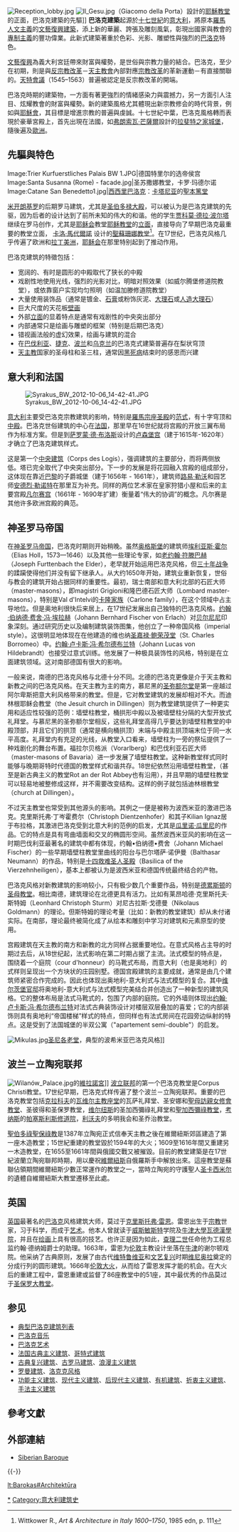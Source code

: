 {{noteTA
|T=zh-hans:巴洛克建筑; zh-hant:巴洛克建築; zh-hk:巴羅克建築;
|1=zh-hans:巴洛克; zh-hant:巴洛克; zh-hk:巴羅克;
}}
{{Expand English|Baroque architecture|time=2012-9-21}}
[[File:Reception_lobby.jpg|thumb]]
[[File:Il_Gesu.jpg|thumb]]（Giacomo della Porta）設計的[[耶穌教堂|耶穌教堂]]的正面，巴洛克建築的先驅]]
'''巴洛克建築'''起源於[[十八世紀|十七世紀]]的[[意大利|意大利]]，將原本[[羅馬|羅馬]][[人文主義|人文主義]]的[[文藝復興建築|文藝復興建築]]，添上新的華麗、誇張及雕刻風氣，彰現出國家與教會的[[專制主義|專制主義]]的豐功偉業。此新式建築著重於色彩、光影、雕塑性與強烈的[[巴洛克|巴洛克]]特色。

[[文藝復興|文藝復興]]為義大利宮廷帶來財富與權勢，是世俗與宗教力量的結合。巴洛克，至少在初期，則是與[[反宗教改革|反宗教改革]]－[[天主教會|天主教會]]內部對應[[宗教改革|宗教改革]]的革新運動－有直接關聯的。[[天特會議|天特會議]]（1545–1563）普遍被認定是反宗教改革的開端。

巴洛克時期的建築物，一方面有著更強烈的情緒感染力與震撼力，另一方面引人注目、炫耀教會的財富與權勢。新的建築風格尤其體現出新宗教修会的時代背景，例如{{link-en|戴蒂尼會 |Theatines}}與[[耶穌會|耶穌會]]，其目標是增進宗教的普遍與虔誠。十七世紀中葉，巴洛克風格轉而表現於豪華宮殿上，首先出現在法國，如[[弗朗索瓦·芒薩爾|弗朗索瓦·芒薩爾]]設計的[[拉斐特之家城堡|拉斐特之家城堡]]，隨後遍及[[歐洲|歐洲]]。

== 先驅與特色 ==
<gallery>
Image:Trier Kurfuerstliches Palais BW 1.JPG|德国特里尔的选帝侯宫
Image:Santa Susanna (Rome) - facade.jpg|圣苏撒娜教堂，卡罗·玛德尔诺
Image:Catane San Benedetto1.jpg|[[西西里巴洛克|西西里巴洛克]]：[[卡塔尼亚|卡塔尼亚]]的[[聖本篤堂_(卡塔尼亞)|聖本篤堂]]
</gallery>
[[米开朗基罗|米开朗基罗]]的后期罗马建筑，尤其是[[圣伯多禄大殿|圣伯多禄大殿]]，可以被认为是巴洛克建筑的先驱，因为后者的设计达到了前所未知的伟大的和谐。他的学生[[贾科莫·德拉·波尔塔|贾科莫·德拉·波尔塔]]继续在罗马创作，尤其是[[耶稣会|耶稣会]]教堂[[耶稣教堂|耶稣教堂]]的[[立面|立面]]，直接导向了早期巴洛克最重要的教堂立面， [[卡洛·马代尔诺|卡洛·馬代爾諾]] 设计的[[聖蘇珊娜教堂|聖蘇珊娜教堂]]<ref>Wittkower R., ''Art & Architecture in Italy 1600–1750'', 1985 edn, p. 111</ref>。在17世纪，巴洛克风格几乎传遍了欧洲和[[拉丁美洲|拉丁美洲]]，[[耶稣会|耶稣会]]在那里特别起到了推动作用。

巴洛克建筑的特徵包括：
* 宽阔的、有时是圆形的中殿取代了狭长的中殿
* 戏剧性地使用光线，强烈的光影对比，明暗对照效果（如威尔腾堡修道院教堂），或依靠窗户实现均匀照明（如温加滕修道院教堂）
* 大量使用装饰品（通常是镀金、[[石膏|石膏]]或粉饰灰泥、[[大理石|大理石]]或[[人造大理石|人造大理石]]）
* 巨大尺度的天花板[[壁画|壁画]]
* 外部[[立面|立面]]的显着特点是通常有戏剧性的中央突出部分
* 内部通常只是绘画与雕塑的框架（特别是后期巴洛克）
* 错视画法般的虚幻效果，绘画与建筑的混合
* 在[[巴伐利亚|巴伐利亚]]、[[捷克|捷克]]、[[波兰|波兰]]和[[乌克兰|乌克兰]]的巴洛克式建築普遍存在梨状穹顶
* [[天主教|天主教]]国家的圣母柱和圣三柱，通常因[[黑死病|黑死病]]结束时的感恩而兴建

==意大利和法国==
{{Main|西西里巴洛克}}
[[File:Syrakus_BW_2012-10-06_14-42-41.JPG|thumb]]

[[意大利|意大利]]主要受巴洛克宗教建筑的影响，特别是[[羅馬|羅馬]][[宗座圣殿|宗座圣殿]]的[[范式|范式]]，有十字穹顶和[[中殿|中殿]]。巴洛克世俗建筑的中心在[[法国|法国]]，那里早在16世纪就将宫殿的开放三翼布局作为标准方案。但是到[[萨罗蒙·德·布洛斯|萨罗蒙·德·布洛斯]]设计的[[卢森堡宫|卢森堡宫]]（建于1615年-1620年）才确立了巴洛克建筑样式。

这是第一个[[中央建筑|中央建筑]]（Corps des Logis），强调建筑的主要部分，而将两侧放低。塔已完全取代了中央突出部分。下一步的发展是将花园融入宫殿的组成部分，这体现在靠近[[巴黎|巴黎]]的子爵城堡（建于1656年 - 1661年），建筑师[[路易·勒沃|路易·勒沃]]和园艺师[[安德烈·勒诺特|安德烈·勒诺特]]在那里互为补充。同样的两位艺术家在皇家狩猎小屋和后来的主要宫殿[[凡尔赛宫|凡尔赛宫]]（1661年 - 1690年扩建）衡量着“伟大的协调”的概念。凡尔赛是其他许多欧洲宫殿的典范。

==神圣罗马帝国==
在[[神圣罗马帝国|神圣罗马帝国]]，巴洛克时期则开始稍晚。虽然[[奥格斯堡|奥格斯堡]]的建筑师[[埃利亚斯·霍尔|埃利亚斯·霍尔]]（Elias Holl，1573—1646）以及其他一些理论专家，如[[老约翰·符滕巴赫|老约翰·符滕巴赫]]（Joseph Furttenbach the Elder），老早就开始运用巴洛克风格，但[[三十年战争|三十年战争]]的蹂躏使得他们并没有留下继承人。从大约1650年开始，建筑业重新恢复，世俗与教会的建筑开始占据同样的重要性。最初，瑞士南部和意大利北部的石匠大师（master-masons），即magistri Grigioni和隆巴德石匠大师（Lombard master-masons），特别是Val d'Intelvi的[[卡隆家族|卡隆家族]]（Carlone family），在这个领域中占主导地位。但是奥地利很快后来居上，在17世纪发展出自己独特的巴洛克风格。[[约翰·伯纳德·费舍·冯·埃拉赫|约翰·伯纳德·费舍·冯·埃拉赫]]（Johann Bernhard Fischer von Erlach）对[[贝尔尼尼|贝尔尼尼]]印象深刻。通过研究历史以及编制建筑装饰图集，他创立了一种帝国风格（imperial style）。这很明显地体现在在他建造的维也纳[[圣嘉禄·鲍荣茂堂|圣嘉禄·鲍荣茂堂]]（St. Charles Borromeo）中。[[约翰·卢卡斯·冯·希尔德布兰特|约翰·卢卡斯·冯·希尔德布兰特]]（Johann Lucas von Hildebrandt）也接受过意式训练。他发展了一种极具装饰性的风格，特别是在立面建筑领域。这对南部德国有很大的影响。

一般来说，南德的巴洛克风格与北德十分不同。北德的巴洛克更像是介于天主教和新教之间的巴洛克风格。在天主教为主的南方，慕尼黑的[[慕尼黑圣弥格教堂|圣弥额尔堂]]是第一座越过阿尔卑斯把意大利风格带来的教堂。但是，它对教堂建筑的发展却相对不大。而迪林根耶稣会教堂（the Jesuit church in Dillingen）则为教堂建筑提供了一种更实用和适应性较强的范例：墙壁柱教堂，桶拱形中殿以及被墙壁柱分隔的大型开放式礼拜堂。与慕尼黑的圣弥额尔堂相反，这些礼拜堂高得几乎要达到墙壁柱教堂的中殿顶部，并且它们的拱顶（通常是横向桶拱顶）末端与中殿主拱顶端末位于同一水平高度。礼拜堂内有充足的光线，从教堂入口看来，墙壁柱为一旁的祭坛提供了一种戏剧化的舞台布置。福拉尔贝格派（Vorarlberg）和巴伐利亚石匠大师（master-masons of Bavaria）进一步发展了墙壁柱教堂。这种新教堂样式同时能够与晚期哥特时代德国的教堂样式和谐共存。18世纪依然沿用墙壁柱教堂，（甚至是新古典主义的教堂Rot an der Rot Abbey也有沿用），并且早期的墙壁柱教堂可以轻易地被整修成这样，并不需要改变结构。这样的例子就包括迪林根教堂（church at Dillingen）。

不过天主教堂也常受到其他源头的影响。其例之一便是被称为波西米亚的激进巴洛克。克里斯托弗·丁岑霍费尔（Christoph Dientzenhofer）和其子Kilian Ignaz居于布拉格，其激进巴洛克受到北意大利的范例的启发，尤其是[[瓜里诺·瓜里尼|瓜里诺·瓜里尼]]的作品。它的特点是具有弯曲墙面和交叉的椭圆形空间。虽然波西米亚风的影响在这一时期巴伐利亚最著名的建筑中都有体现，约翰•伯纳德•费舍（Johann Michael Fischer）的一些早期墙壁柱教堂里曲线的阳台与巴尔塔萨·诺伊曼（Balthasar Neumann）的作品，特别是[[十四救难圣人圣殿|十四救难圣人圣殿]]（Basilica of the Vierzehnheiligen），基本上都被认为是波西米亚和德国传统最终结合的产物。

巴洛克风格对新教建筑的影响较小，只有极少数几个重要作品，特别是[[德累斯顿|德累斯顿]]的[[德累斯顿圣母教堂|圣母教堂]]。相比南德，建筑理论在北德更具有活力。比如有莱昂哈德·克里斯托夫·斯特姆（Leonhard Christoph Sturm）对尼古拉斯·戈德曼（Nikolaus Goldmann）的理论。但斯特姆的理论考量（比如：新教的教堂建筑）却从未付诸实际。在南部，理论最终被简化成了从绘本和雕刻中学习对建筑和元素原型的使用。

宫殿建筑在天主教的南方和新教的北方同样占据重要地位。在意式风格占主导的时期过去后，从18世纪起，法式影响在第二时期占据了主流。法式模型的特点是，围绕着一个庭院（cour d'honneur）的马靴式布局，而意大利（也是奥地利）的式样则呈现出一个方块状的庄园别墅。德国宫殿建筑的主要成就，通常是由几个建筑师紧密合作完成的。因此也体现出奥地利-意大利式与法式模型的复合。其中[[维尔茨堡官邸|维尔茨堡官邸]]将奥地利-意大利式与法式模型完美结合并创造出了一种新型的建筑风格。它的整体布局是法式马靴式的，包围了内部的庭院。它的外墙则体现出[[约翰·卢卡斯·冯·希尔德布兰特|约翰·卢卡斯·冯·希尔德布兰特]]对法式古典装饰设计对楼层双层叠加的喜爱；它的内部装饰则具有奥地利“帝国楼梯”样式的特点，但同样也有法式房间在花园旁边纵射的特点。这是受到了法国城堡的半双公寓（"apartement semi-double"）的启发。

[[File:Mikulas.jpg|thumb]][[圣尼各老堂_(布拉格小城)|圣尼各老堂]]，典型的波希米亚巴洛克风格]]

==波兰－立陶宛联邦==
[[File:Wilanów_Palace.jpg|left]]的[[維拉諾宮|維拉諾宮]]]]
[[波蘭立陶宛|波立联邦]]的第一个巴洛克教堂是Corpus Christi教堂。17世纪早期，巴洛克式样传遍了整个波兰－立陶宛联邦。重要的巴洛克教堂包括[[克拉科夫|克拉科夫]]的[[瓦维尔主教座堂|瓦维尔主教座堂]]的瓦萨礼拜堂、圣安娜和[[聖母訪親女修會教堂|聖母訪親女修會教堂]]、圣彼得和圣保罗教堂，[[维尔纽斯|维尔纽斯]]的圣加西彌祿礼拜堂和[[聖加西彌祿教堂_(維爾紐斯)|聖加西彌祿教堂]]，[[考纳斯|考纳斯]]的[[帕塞斯利斯修道院|帕塞斯利斯修道院]]，[[利沃夫|利沃夫]]的多明我会和圣乔治教堂。

[[聖伯多祿聖保祿教堂_(維爾紐斯)|聖伯多祿聖保祿教]]是1387年立陶宛正式信奉天主教之後在維爾紐斯郊區建造了第一座木造教堂；15世紀重建的教堂毀於1594年的大火；1609至1616年間又重建另一木造教堂，在1655至1661年間與俄國交戰又被摧毀。目前的教堂建築是在17世紀波蘭立陶宛聯邦時期，用以慶祝[[維爾紐斯|維爾紐斯]]自俄羅斯手中解放出來。這座教堂是蘇聯佔領期間維爾紐斯少數正常運作的教堂之一，當時立陶宛的守護聖人[[圣卡西米尔|圣卡西米尔]]的遺體自維爾紐斯大教堂遷移至此處。

==英国==
[[英国|英国]]最著名的[[巴洛克|巴洛克]]风格建筑大师，莫过于[[克里斯托弗·雷恩|克里斯托弗·雷恩]]。雷恩出生于[[宗教|宗教]]世家，习于科学，而成于[[艺术|艺术]]。他本人曾就读于[[威斯敏斯特|威斯敏斯特]]学院及[[牛津大學瓦德漢學院|牛津大學瓦德漢學院]]，并且在[[绘画|绘画]]上具有很高的技艺。也许正是因为如此，[[查理二世|查理二世]]任命他为工程总监约翰·德纳姆爵士的助理。1663年，雷恩为[[伦敦|伦敦]]主教设计坐落在[[牛津|牛津]]的谢尔顿戏院。他采纳了古典原则，发展了由古代[[维特鲁维亚|维特鲁维亚]]和[[文艺复兴|文艺复兴]]时期[[维尼奥拉|维尼奥拉]]奠定的分成行列的圆形建筑。1666年[[伦敦大火|伦敦大火]]，从而给了雷恩发挥才能的机会。在大火后的重建工程中，雷恩重建或监督了86座教堂中的51座，其中最优秀的作品莫过于[[圣保罗大教堂|圣保罗大教堂]]。

==参见==
*[[典型巴洛克建筑列表|典型巴洛克建筑列表]]
*[[巴洛克音乐|巴洛克音乐]]
*[[巴洛克艺术|巴洛克艺术]]
*[[法国古典主义建筑|法国古典主义建筑]]、[[哥特式建筑|哥特式建筑]]
*[[古典复兴建筑|古典复兴建筑]]、[[古罗马建筑|古罗马建筑]]、[[浪漫主义建筑|浪漫主义建筑]]
*[[罗曼建筑|罗曼建筑]]、[[洛克克风格|洛克克风格]]
*[[功能主义建筑|功能主义建筑]]、[[现代主义建筑|现代主义建筑]]、[[后现代主义建筑|后现代主义建筑]]、[[有机建筑|有机建筑]]、[[折衷主义建筑|折衷主义建筑]]、[[手法主义建筑|手法主义建筑]]

== 參考文獻 ==
{{reflist}}

== 外部連結 ==
{{commons category|Baroque architecture}}
* [https://web.archive.org/web/20091028084709/http://www.skypalace.org/europe/slavic/east_slavic/russia/siberia.shtml Siberian Baroque]

{{-}}
{{建筑史}}
{{Baroque architecture by country}}

{{Authority control}}
[[Category:巴洛克建築|*]]
[[Category:意大利建筑史|Category:意大利建筑史]]

[[lt:Barokas#Architektūra|lt:Barokas#Architektūra]]